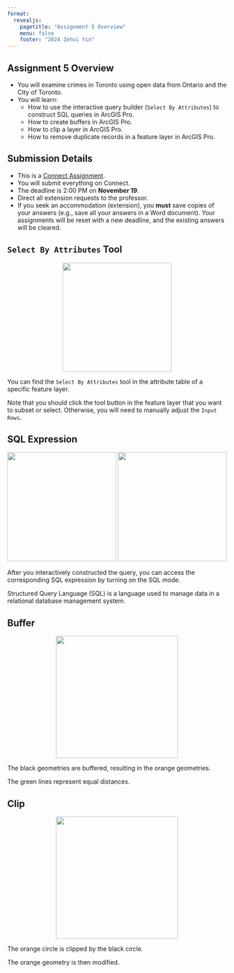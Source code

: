 ```yaml
---
format: 
  revealjs:
    pagetitle: "Assignment 5 Overview"
    menu: false
    footer: "2024 Zehui Yin"
---
```


## Assignment 5 Overview

- You will examine crimes in Toronto using open data from Ontario and the City of Toronto.
- You will learn:
  - How to use the interactive query builder (`Select By Attributes`) to construct SQL queries in ArcGIS Pro.
  - How to create buffers in ArcGIS Pro.
  - How to clip a layer in ArcGIS Pro.
  - How to remove duplicate records in a feature layer in ArcGIS Pro.

## Submission Details

- This is a <u>Connect Assignment</u>.
- You will submit everything on Connect.
- The deadline is 2:00 PM on **November 19**.
- Direct all extension requests to the professor.
- If you seek an accommodation (extension), you **must** save copies of your answers (e.g., save all your answers in a Word document). Your assignments will be reset with a new deadline, and the existing answers will be cleared.

## `Select By Attributes` Tool

:::{style="text-align: center;"}
![](./select_attribute1.png){height=250px}
:::

You can find the `Select By Attributes` tool in the attribute table of a specific feature layer.

Note that you should click the tool button in the feature layer that you want to subset or select. Otherwise, you will need to manually adjust the `Input Rows`.

## SQL Expression

:::{style="text-align: center;"}
![](./select_attribute2.png){height=250px}
![](./select_attribute3.png){height=250px}
:::

After you interactively constructed the query, you can access the corresponding SQL expression by turning on the SQL mode.

Structured Query Language (SQL) is a language used to manage data in a relational database management system.

## Buffer

:::{style="text-align: center;"}
![](./buffer.png){height=280px}
:::

The black geometries are buffered, resulting in the orange geometries.

The green lines represent equal distances.

## Clip

:::{style="text-align: center;"}
![](./clip.png){height=280px}
:::

The orange circle is clipped by the black circle.

The orange geometry is then modified.
